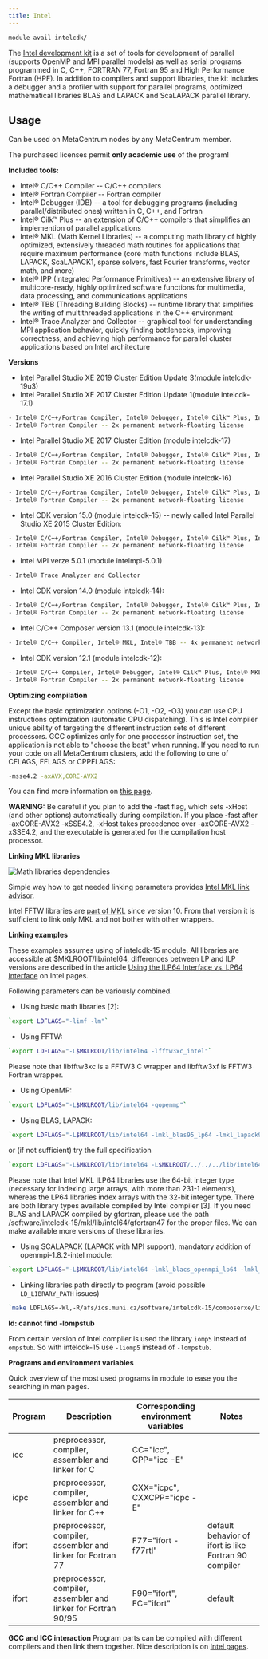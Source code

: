 ```yaml
---
title: Intel
---
```

```bash
module avail intelcdk/
```

The [Intel development kit](https://www.intel.com/content/www/us/en/developer/tools/overview.html) is a set of tools for development of parallel (supports OpenMP and MPI parallel models) as well as serial programs programmed in C, C++, FORTRAN 77, Fortran 95 and High Performance Fortran (HPF). In addition to compilers and support libraries, the kit includes a debugger and a profiler with support for parallel programs, optimized mathematical libraries BLAS and LAPACK and ScaLAPACK parallel library. 

## Usage

Can be used on MetaCentrum nodes by any MetaCentrum member.

The purchased licenses permit **only academic use** of the program!

**Included tools:**

- Intel® C/C++ Compiler -- C/C++ compilers
- Intel® Fortran Compiler -- Fortran compiler
- Intel® Debugger (IDB) -- a tool for debugging programs (including parallel/distributed ones) written in C, C++, and Fortran
- Intel® Cilk™ Plus -- an extension of C/C++ compilers that simplifies an implemention of parallel applications
- Intel® MKL (Math Kernel Libraries) -- a computing math library of highly optimized, extensively threaded math routines for applications that require maximum performance (core math functions include BLAS, LAPACK, ScaLAPACK1, sparse solvers, fast Fourier transforms, vector math, and more)
- Intel® IPP (Integrated Performance Primitives) -- an extensive library of multicore-ready, highly optimized software functions for multimedia, data processing, and communications applications
- Intel® TBB (Threading Building Blocks) -- runtime library that simplifies the writing of multithreaded applications in the C++ environment
- Intel® Trace Analyzer and Collector -- graphical tool for understanding MPI application behavior, quickly finding bottlenecks, improving correctness, and achieving high performance for parallel cluster applications based on Intel architecture

**Versions**

- Intel Parallel Studio XE 2019 Cluster Edition Update 3(module intelcdk-19u3)
- Intel Parallel Studio XE 2017 Cluster Edition Update 1(module intelcdk-17.1)
```bash
- Intel® C/C++/Fortran Compiler, Intel® Debugger, Intel® Cilk™ Plus, Intel® MKL, Intel® IPP, Intel® TBB -- 2x permanent network-floating license
- Intel® Fortran Compiler -- 2x permanent network-floating license
```
- Intel Parallel Studio XE 2017 Cluster Edition (module intelcdk-17)
```bash
- Intel® C/C++/Fortran Compiler, Intel® Debugger, Intel® Cilk™ Plus, Intel® MKL, Intel® IPP, Intel® TBB -- 2x permanent network-floating license
- Intel® Fortran Compiler -- 2x permanent network-floating license
```
- Intel Parallel Studio XE 2016 Cluster Edition (module intelcdk-16)
```bash
- Intel® C/C++/Fortran Compiler, Intel® Debugger, Intel® Cilk™ Plus, Intel® MKL, Intel® IPP, Intel® TBB -- 2x permanent network-floating license
- Intel® Fortran Compiler -- 2x permanent network-floating license
```
- Intel CDK version 15.0 (module intelcdk-15) -- newly called Intel Parallel Studio XE 2015 Cluster Edition:
```bash
- Intel® C/C++/Fortran Compiler, Intel® Debugger, Intel® Cilk™ Plus, Intel® MKL, Intel® IPP, Intel® TBB -- 2x permanent network-floating license
- Intel® Fortran Compiler -- 2x permanent network-floating license
```
- Intel MPI verze 5.0.1 (module intelmpi-5.0.1)
```bash
- Intel® Trace Analyzer and Collector
```
- Intel CDK version 14.0 (module intelcdk-14):
```bash
- Intel® C/C++/Fortran Compiler, Intel® Debugger, Intel® Cilk™ Plus, Intel® MKL, Intel® IPP, Intel® TBB -- 2x permanent network-floating license
- Intel® Fortran Compiler -- 2x permanent network-floating license
```
- Intel C/C++ Composer version 13.1 (module intelcdk-13):
```bash
- Intel® C/C++ Compiler, Intel® MKL, Intel® TBB -- 4x permanent network-floating license
```
- Intel CDK version 12.1 (module intelcdk-12):
```bash
- Intel® C/C++ Compiler, Intel® Debugger, Intel® Cilk™ Plus, Intel® MKL, Intel® IPP, Intel® TBB -- 4x permanent network-floating license
- Intel® Fortran Compiler -- 2x permanent network-floating license
```

**Optimizing compilation**

Except the basic optimization options (-O1, -O2, -O3) you can use CPU instructions optimization (automatic CPU dispatching). This is Intel compiler unique ability of targeting the different instruction sets of different processors. GCC optimizes only for one processor instruction set, the application is not able to "choose the best" when running. If you need to run your code on all MetaCentrum clusters, add the following to one of CFLAGS, FFLAGS or CPPFLAGS:

```bash
-msse4.2 -axAVX,CORE-AVX2
```

You can find more information on [this page](https://www.intel.com/content/www/us/en/developer/articles/technical/understanding-cpu-optimized-code-used-in-intel-ipp.html).

**WARNING:** Be careful if you plan to add the -fast flag, which sets -xHost (and other options) automatically during compilation. If you place -fast after -axCORE-AVX2 -xSSE4.2, -xHost takes precedence over -axCORE-AVX2 -xSSE4.2, and the executable is generated for the compilation host processor.

**Linking MKL libraries**

![Math libraries dependencies](/img/meta/software/sw-list/intel-math-libs.png)

Simple way how to get needed linking parameters provides [Intel MKL link advisor](https://www.intel.com/content/www/us/en/developer/tools/oneapi/onemkl-link-line-advisor.html).

Intel FFTW libraries are [part of MKL](https://www.intel.com/content/www/us/en/developer/tools/oneapi/onemkl.html#gs.oye6lc) since version 10. From that version it is sufficient to link only MKL and not bother with other wrappers.

**Linking examples**

These examples assumes using of intelcdk-15 module. All libraries are accessible at $MKLROOT/lib/intel64, differences between LP and ILP versions are described in the article [Using the ILP64 Interface vs. LP64 Interface](https://www.intel.com/content/www/us/en/developer/tools/documentation.html) on Intel pages.

Following parameters can be variously combined.

- Using basic math libraries [2]:

```bash
`export LDFLAGS="-limf -lm"`
```

- Using FFTW:

```bash
`export LDFLAGS="-L$MKLROOT/lib/intel64 -lfftw3xc_intel"`
```

Please note that libfftw3xc is a FFTW3 C wrapper and libfftw3xf is FFTW3 Fortran wrapper.

- Using OpenMP:

```bash
`export LDFLAGS="-L$MKLROOT/lib/intel64 -qopenmp"`
```

- Using BLAS, LAPACK:

```bash
`export LDFLAGS="-L$MKLROOT/lib/intel64 -lmkl_blas95_lp64 -lmkl_lapack95_lp64"`
```

or (if not sufficient) try the full specification

```bash
`export LDFLAGS="-L$MKLROOT/lib/intel64 -L$MKLROOT/../../../lib/intel64 -lmkl_intel_lp64 -lmkl_intel_thread -lmkl_core -liomp5 -lpthread -lmkl_blas95_lp64 -lmkl_lapack95_lp64"`
```

Please note that Intel MKL ILP64 libraries use the 64-bit integer type (necessary for indexing large arrays, with more than 231-1 elements), whereas the LP64 libraries index arrays with the 32-bit integer type. There are both library types available compiled by Intel compiler [3]. If you need BLAS and LAPACK compiled by gfortran, please use the path /software/intelcdk-15/mkl/lib/intel64/gfortran47 for the proper files. We can make available more versions of these libraries.

- Using SCALAPACK (LAPACK with MPI support), mandatory addition of openmpi-1.8.2-intel module:

```bash
`export LDFLAGS="-L$MKLROOT/lib/intel64 -lmkl_blacs_openmpi_lp64 -lmkl_scalapack_lp64"`
```

- Linking libraries path directly to program (avoid possible `LD_LIBRARY_PATH` issues)

```bash
`make LDFLAGS=-Wl,-R/afs/ics.muni.cz/software/intelcdk-15/composerxe/lib/intel64`
```

**ld: cannot find -lompstub**

From certain version of Intel compiler is used the library `iomp5` instead of `ompstub`. So with intelcdk-15 use `-liomp5` instead of `-lompstub`.

**Programs and environment variables**

Quick overview of the most used programs in module to ease you the searching in man pages.

| Program | Description | Corresponding environment variables | Notes |
|----|-----|----|----|
| icc |	preprocessor, compiler, assembler and linker for C | CC="icc", CPP="icc -E" |  |
| icpc | preprocessor, compiler, assembler and linker for C++ | CXX="icpc", CXXCPP="icpc -E" |  |
| ifort | preprocessor, compiler, assembler and linker for Fortran 77 | F77="ifort -f77rtl" | default behavior of ifort is like Fortran 90 compiler |
| ifort | preprocessor, compiler, assembler and linker for Fortran 90/95 | F90="ifort", FC="ifort" | default |

**GCC and ICC interaction**
Program parts can be compiled with different compilers and then link them together. Nice description is on [Intel pages](https://www.intel.com/content/www/us/en/developer/tools/overview.html). 

